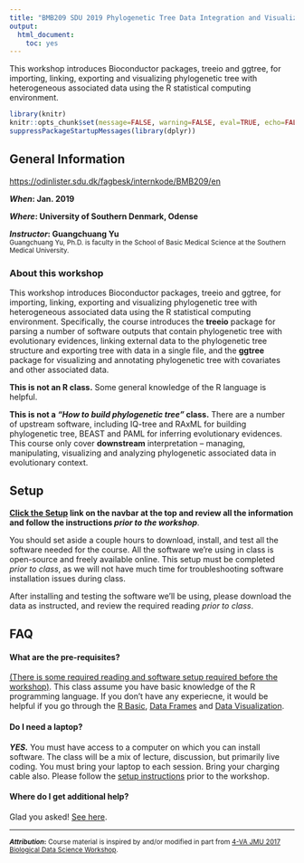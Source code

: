 ```yaml
---
title: "BMB209 SDU 2019 Phylogenetic Tree Data Integration and Visualization Workshop"
output: 
  html_document:
    toc: yes
---
```


This workshop introduces Bioconductor packages, treeio and ggtree, for importing, linking, exporting and visualizing phylogenetic tree with heterogeneous associated data using the R statistical computing environment. 

```r
library(knitr)
knitr::opts_chunk$set(message=FALSE, warning=FALSE, eval=TRUE, echo=FALSE)
suppressPackageStartupMessages(library(dplyr))
```

## General Information

<https://odinlister.sdu.dk/fagbesk/internkode/BMB209/en>

**_When_: Jan. 2019**

**_Where_: University of Southern Denmark, Odense**  



**_Instructor_: Guangchuang Yu**&nbsp;
<a href="mailto:guangchuangyu@gmail.com" target="_blank"><i class="fa fa-envelope"></i></a>
<a href="http://portal.smu.edu.cn/jcyxy/info/1084/2203.htm" target="_blank"><i class="fa fa-university"></i></a>
<a href="https://twitter.com/guangchuangyu" target="_blank"><i class="fa fa-twitter"></i></a>
<a href="https://github.com/GuangchuangYu/" target="_blank"><i class="fa fa-github"></i></a>
<a href="http://guangchuangyu.github.io" target="_blank"><i class="fa fa-rss"></i></a>  
<small>Guangchuang Yu, Ph.D. is faculty in the School of Basic Medical Science at the Southern Medical University.</small>

### About this workshop 

This workshop introduces Bioconductor packages, treeio and ggtree, for importing, linking, exporting and visualizing phylogenetic tree with heterogeneous associated data using the R statistical computing environment. Specifically, the course introduces the **treeio** package for parsing a number of software outputs that contain phylogenetic tree with evolutionary evidences, linking external data to the phylogenetic tree structure and exporting tree with data in a single file, and the **ggtree** package for visualizing and annotating phylogenetic tree with covariates and other associated data.


**This is not an R class.** Some general knowledge of the R language is helpful.

**This is not a _"How to build phylogenetic tree"_ class.** There are a number of upstream software, including IQ-tree and RAxML for building phylogenetic tree, BEAST and PAML for inferring evolutionary evidences. This course only cover **downstream** interpretation -- managing, manipulating, visualizing and analyzing phylogenetic associated data in evolutionary context. 

## Setup

**[Click the <i class="fa fa-cog"></i> Setup](setup.html) link on the navbar at the top and review all the information and follow the instructions _prior to the workshop_**.

You should set aside a couple hours to download, install, and test all the software needed for the course. All the software we're using in class is open-source and freely available online. This setup must be completed _prior to class_, as we will not have much time for troubleshooting software installation issues during class. 

After installing and testing the software we'll be using, please download the data as instructed, and review the required reading _prior to class_.



## FAQ

#### What are the pre-requisites?

[(There is some required reading and software setup required before the workshop)](setup.html). This class assume you have basic knowledge of the R programming language. If you don't have any experiecne, it would be helpful if you go through the [R Basic](r-basics.html), [Data Frames](r-dataframes.html) and [Data Visualization](r-viz-gapminder.html).


#### Do I need a laptop?

**_YES._** You must have access to a computer on which you can install software. The class will be a mix of lecture, discussion, but primarily live coding. You must bring your laptop to each session. Bring your charging cable also. Please follow the [setup instructions](setup.html) prior to the workshop.

#### Where do I get additional help?

Glad you asked! [See here](help.html).



----

<small>**_Attribution_:** Course material is inspired by and/or modified in part from [4-VA JMU 2017 Biological Data Science Workshop](https://4va.github.io/biodatasci/).</small>